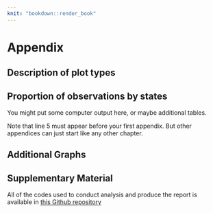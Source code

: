 ```yaml
---
knit: "bookdown::render_book"
---
```


\appendix

# Appendix 

## Description of plot types 

## Proportion of observations by states

You might put some computer output here, or maybe additional tables.

Note that line 5 must appear before your first appendix. But other appendices can just start like any other chapter.

## Additional Graphs

## Supplementary Material

All of the codes used to conduct analysis and produce the report is available in [this Github repository](https://github.com/Dewi-Amaliah/MRP_diagnostic_plot) 
